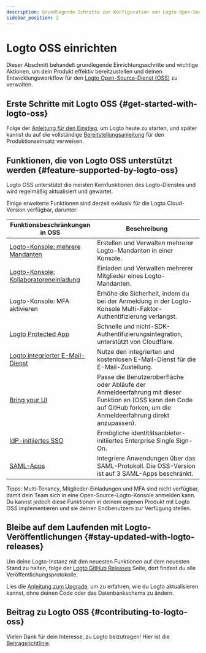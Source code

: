 ```yaml
---
description: Grundlegende Schritte zur Konfiguration von Logto Open-Source und zur Implementierung deines Identitätssystems.
sidebar_position: 2
---
```


# Logto OSS einrichten

Dieser Abschnitt behandelt grundlegende Einrichtungsschritte und wichtige Aktionen, um dein Produkt effektiv bereitzustellen und deinen Entwicklungsworkflow für den [Logto Open-Source-Dienst (OSS)](https://github.com/logto-io/logto) zu verwalten.

## Erste Schritte mit Logto OSS \{#get-started-with-logto-oss}

Folge der [Anleitung für den Einstieg](/logto-oss/get-started-with-oss/), um Logto heute zu starten, und später kannst du auf die vollständige [Bereitstellungsanleitung](/logto-oss/deployment-and-configuration) für den Produktionseinsatz verweisen.

## Funktionen, die von Logto OSS unterstützt werden \{#feature-supported-by-logto-oss}

Logto OSS unterstützt die meisten Kernfunktionen des Logto-Dienstes und wird regelmäßig aktualisiert und gewartet.

Einige erweiterte Funktionen sind derzeit exklusiv für die Logto Cloud-Version verfügbar, darunter:

| Funktionsbeschränkungen in OSS                                                      | Beschreibung                                                                                                                                       |
| ----------------------------------------------------------------------------------- | -------------------------------------------------------------------------------------------------------------------------------------------------- |
| [Logto-Konsole: mehrere Mandanten](/logto-cloud/tenant-settings)                    | Erstellen und Verwalten mehrerer Logto-Mandanten in einer Konsole.                                                                                 |
| [Logto-Konsole: Kollaboratoreneinladung](/logto-cloud/tenant-member-management)     | Einladen und Verwalten mehrerer Mitglieder eines Logto-Mandanten.                                                                                  |
| Logto-Konsole: MFA aktivieren                                                       | Erhöhe die Sicherheit, indem du bei der Anmeldung in der Logto-Konsole Multi-Faktor-Authentifizierung verlangst.                                    |
| [Logto Protected App](/integrate-logto/protected-app)                               | Schnelle und nicht-SDK-Authentifizierungsintegration, unterstützt von Cloudflare.                                                                  |
| [Logto integrierter E-Mail-Dienst](/connectors/email-connectors/built-in-email-service) | Nutze den integrierten und kostenlosen E-Mail-Dienst für die E-Mail-Zustellung.                                                                     |
| [Bring your UI](/customization/bring-your-ui)                                       | Passe die Benutzeroberfläche oder Abläufe der Anmeldeerfahrung mit dieser Funktion an (OSS kann den Code auf GitHub forken, um die Anmeldeerfahrung direkt anzupassen). |
| [IdP-initiiertes SSO](/end-user-flows/enterprise-sso/idp-initiated-sso)             | Ermögliche identitätsanbieter-initiiertes Enterprise Single Sign-On.                                                                               |
| [SAML-Apps](/integrate-logto/saml-app)                                              | Integriere Anwendungen über das SAML-Protokoll. Die OSS-Version ist auf 3 SAML-Apps beschränkt.                                                    |

Tipps: Multi-Tenancy, Mitglieder-Einladungen und MFA sind nicht verfügbar, damit dein Team sich in eine Open-Source-Logto-Konsole anmelden kann. Du kannst jedoch diese Funktionen in deinem eigenen Produkt mit Logto OSS implementieren und sie deinen Endbenutzern zur Verfügung stellen.

## Bleibe auf dem Laufenden mit Logto-Veröffentlichungen \{#stay-updated-with-logto-releases}

Um deine Logto-Instanz mit den neuesten Funktionen auf dem neuesten Stand zu halten, folge der [Logto GitHub Releases](https://github.com/logto-io/logto/releases) Seite, dort findest du alle Veröffentlichungsprotokolle.

Lies die [Anleitung zum Upgrade](/logto-oss/upgrading-oss-version), um zu erfahren, wie du Logto aktualisieren kannst, ohne deinen Code oder das Datenbankschema zu ändern.

## Beitrag zu Logto OSS \{#contributing-to-logto-oss}

Vielen Dank für dein Interesse, zu Logto beizutragen! Hier ist die [Beitragsrichtlinie](/logto-oss/contribution).